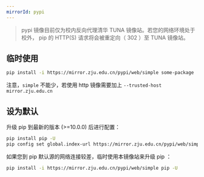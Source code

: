 ```yaml
---
mirrorId: pypi
---
```


> pypi 镜像目前仅为校内反向代理清华 TUNA 镜像站。若您的网络环境处于校外， pip 的 HTTP(S) 请求将会被重定向（ 302 ）至 TUNA 镜像站。

## 临时使用
```bash
pip install -i https://mirror.zju.edu.cn/pypi/web/simple some-package
```
注意，`simple` 不能少，若使用 http 镜像需要加上 `--trusted-host mirror.zju.edu.cn`

## 设为默认
升级 pip 到最新的版本 (>=10.0.0) 后进行配置：

```bash
pip install pip -U
pip config set global.index-url https://mirror.zju.edu.cn/pypi/web/simple
```
如果您到 pip 默认源的网络连接较差，临时使用本镜像站来升级 pip ：
```bash
pip install -i https://mirror.zju.edu.cn/pypi/web/simple pip -U
```
